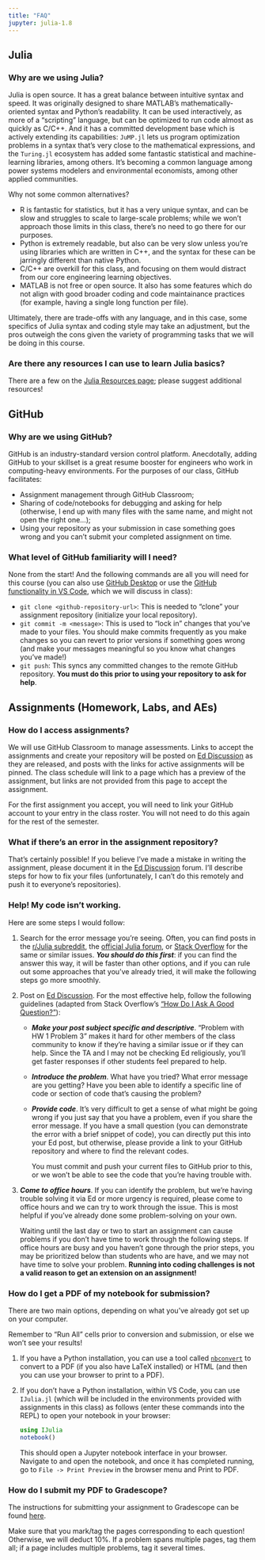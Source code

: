 ```yaml
---
title: "FAQ"
jupyter: julia-1.8
---
```


## Julia

### Why are we using Julia?

Julia is open source. It has a great balance between intuitive syntax and speed. It was originally designed to share MATLAB's mathematically-oriented syntax and Python's readability. It can be used interactively, as more of a "scripting" language, but can be optimized to run code almost as quickly as C/C++. And it has a committed development base which is actively extending its capabilities: `JuMP.jl` lets us program optimization problems in a syntax that's very close to the mathematical expressions, and the `Turing.jl` ecosystem has added some fantastic statistical and machine-learning libraries, among others. It's becoming a common language among power systems modelers and environmental economists, among other applied communities.

Why not some common alternatives?

- R is fantastic for statistics, but it has a very unique syntax, and can be slow and struggles to scale to large-scale problems; while we won't approach those limits in this class, there's no need to go there for our purposes.
- Python is extremely readable, but also can be very slow unless you're using libraries which are written in C++, and the syntax for these can be jarringly different than native Python.
- C/C++ are overkill for this class, and focusing on them would distract from our core engineering learning objectives.
- MATLAB is not free or open source. It also has some features which do not align with good broader coding and code maintainance practices (for example, having a single long function per file).

Ultimately, there are trade-offs with any language, and in this case, some specifics of Julia syntax and coding style may take an adjustment, but the pros outweigh the cons given the variety of programming tasks that we will be doing in this course.

### Are there any resources I can use to learn Julia basics?

There are a few on the [Julia Resources page](resources/julia.html); please suggest additional resources!

## GitHub

### Why are we using GitHub?

GitHub is an industry-standard version control platform. Anecdotally, adding GitHub to your skillset is a great resume booster for engineers who work in computing-heavy environments. For the purposes of our class, GitHub facilitates:

- Assignment management through GitHub Classroom;
- Sharing of code/notebooks for debugging and asking for help (otherwise, I end up with many files with the same name, and might not open the right one...);
- Using your repository as your submission in case something goes wrong and you can't submit your completed assignment on time.

### What level of GitHub familiarity will I need?

None from the start! And the following commands are all you will need for this course (you can also use [GitHub Desktop](https://desktop.github.com/) or use the [GitHub functionality in VS Code](https://code.visualstudio.com/docs/sourcecontrol/overview), which we will discuss in class):

- `git clone <github-repository-url>`: This is needed to "clone" your assignment repository (initialize your local repository).
- `git commit -m <message>`: This is used to "lock in" changes that you've made to your files. You should make commits frequently as you make changes so you can revert to prior versions if something goes wrong (and make your messages meaningful so you know what changes you've made!)
- `git push`: This syncs any committed changes to the remote GitHub repository. **You must do this prior to using your repository to ask for help**.

## Assignments (Homework, Labs, and AEs)

### How do I access assignments?

We will use GitHub Classroom to manage assessments. Links to accept the assignments and create your repository will be posted on [Ed Discussion](https://us.edstem.org) as they are released, and posts with the links for active assignments will be pinned. The class schedule will link to a page which has a preview of the assignment, but links are not provided from this page to accept the assignment.

For the first assignment you accept, you will need to link your GitHub account to your entry in the class roster. You will not need to do this again for the rest of the semester.

### What if there's an error in the assignment repository?

That's certainly possible! If you believe I've made a mistake in writing the assignment, please document it in the [Ed Discussion](https://us.edstem.org) forum. I'll describe steps for how to fix your files (unfortunately, I can't do this remotely and push it to everyone's repositories).

### Help! My code isn't working.

Here are some steps I would follow:

1. Search for the error message you're seeing. Often, you can find posts in the [r/Julia subreddit](https://www.reddit.com/r/Julia/), the [official Julia forum](https://discourse.julialang.org), or [Stack Overflow](https://stackoverflow.com) for the same or similar issues. ***You should do this first***: if you can find the answer this way, it will be faster than other options, and if you can rule out some approaches that you've already tried, it will make the following steps go more smoothly. 
2. Post on [Ed Discussion](https://us.edstem.org). For the most effective help, follow the following guidelines (adapted from Stack Overflow's ["How Do I Ask A Good Question?"](https://stackoverflow.com/help/how-to-ask)):
    - ***Make your post subject specific and descriptive***. "Problem with HW 1 Problem 3" makes it hard for other members of the class community to know if they're having a similar issue or if they can help. Since the TA and I may not be checking Ed religiously, you'll get faster responses if other students feel prepared to help.
    - ***Introduce the problem***. What have you tried? What error message are you getting? Have you been able to identify a specific line of code or section of code that's causing the problem?
    - ***Provide code***. It's very difficult to get a sense of what might be going wrong if you just say that you have a problem, even if you share the error message. If you have a small question (you can demonstrate the error with a brief snippet of code), you can directly put this into your Ed post, but otherwise, please provide a link to your GitHub repository and where to find the relevant codes.

      ::: {.callout-note}
         You must commit and push your current files to GitHub prior to this, or we won't be able to see the code that you're having trouble with.
      :::

3. ***Come to office hours***. If you can identify the problem, but we're having trouble solving it via Ed or more urgency is required, please come to office hours and we can try to work through the issue. This is most helpful if you've already done some problem-solving on your own.

   ::: {.callout-warning}
    Waiting until the last day or two to start an assignment can cause problems if you don't have time to work through the following steps. If office hours are busy and you haven't gone through the prior steps, you may be prioritized below than students who are have, and we may not have time to solve your problem. **Running into coding challenges is not a valid reason to get an extension on an assignment!**
   :::

### How do I get a PDF of my notebook for submission?

There are two main options, depending on what you've already got set up on your computer.

::: {.callout-important}
Remember to "Run All" cells prior to conversion and submission, or else we won't see your results!
:::

1. If you have a Python installation, you can use a tool called [`nbconvert`](https://nbconvert.readthedocs.io/en/latest/) to convert to a PDF (if you also have LaTeX installed) or HTML (and then you can use your browser to print to a PDF).
2. If you don't have a Python installation, within VS Code, you can use `IJulia.jl` (which will be included in the environments provided with assignments in this class) as follows (enter these commands into the REPL) to open your notebook in your browser:

    ```julia
    using IJulia
    notebook()
    ```

    This should open a Jupyter notebook interface in your browser. Navigate to and open the notebook, and once it has completed running, go to `File -> Print Preview` in the browser menu and Print to PDF.

### How do I submit my PDF to Gradescope?

The instructions for submitting your assignment to Gradescope can be found [here](https://help.gradescope.com/article/ccbpppziu9-student-submit-work#submitting_a_pdf). 

::: {.callout-important}
Make sure that you mark/tag the pages corresponding to each question! Otherwise, we will deduct 10%. If a problem spans multiple pages, tag them all; if a page includes multiple problems, tag it several times.
:::

